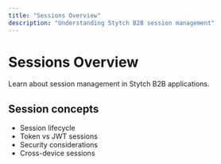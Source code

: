 ```yaml
---
title: "Sessions Overview"
description: "Understanding Stytch B2B session management"
---
```


# Sessions Overview

Learn about session management in Stytch B2B applications.

## Session concepts
- Session lifecycle
- Token vs JWT sessions
- Security considerations
- Cross-device sessions
